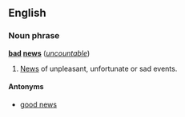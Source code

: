 ==English==
===Noun phrase===
'''[[bad]] [[news]]''' (''[[uncountable]]'')

#[[News]] of unpleasant, unfortunate or sad events.

====Antonyms====
*[[good news]]